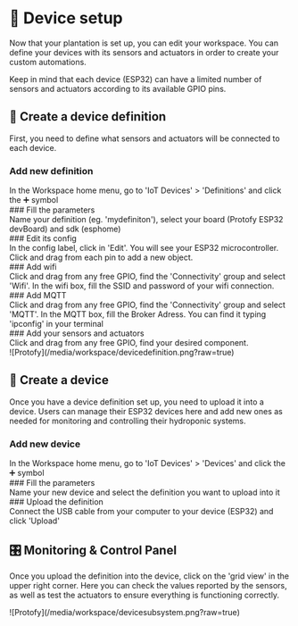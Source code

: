 
# 🤖 Device setup
Now that your plantation is set up, you can edit your workspace.
You can define your devices with its sensors and actuators in order to create your custom automations.

Keep in mind that each device (ESP32) can have a limited number of sensors and actuators according to its available GPIO pins.

## 📖​ ​Create a device definition
First, you need to define what sensors and actuators will be connected to each device.
<Steps>
### Add new definition
<div>
In the Workspace home menu, go to 'IoT Devices' > 'Definitions' and click the ➕​ symbol
</div>
### Fill the parameters
<div>
Name your definition (eg. 'mydefiniton'), select your board (Protofy ESP32 devBoard) and sdk (esphome)
</div>
### Edit its config
<div>
In the config label, click in 'Edit'. You will see your ESP32 microcontroller. Click and drag from each pin to add a new object.
</div>
### Add wifi
<div>
Click and drag from any free GPIO, find the 'Connectivity' group and select 'Wifi'.
In the wifi box, fill the SSID and password of your wifi connection.
</div>
### Add MQTT
<div>
Click and drag from any free GPIO, find the 'Connectivity' group and select 'MQTT'.
In the MQTT box, fill the Broker Adress. You can find it typing 'ipconfig' in your terminal
</div>
### Add your sensors and actuators
<div>
Click and drag from any free GPIO, find your desired component.
</div>
</Steps>
![Protofy](/media/workspace/devicedefinition.png?raw=true)


## ​📲​​ ​Create a device
Once you have a device definition set up, you need to upload it into a device. Users can manage their ESP32 devices here and add new ones as needed for monitoring and controlling their hydroponic systems.
<Steps>
### Add new device
<div>
In the Workspace home menu, go to 'IoT Devices' > 'Devices' and click the ➕​ symbol
</div>
### Fill the parameters
<div>
Name your new device and select the definition you want to upload into it
</div>
### Upload the definition
<div>
Connect the USB cable from your computer to your device (ESP32) and click 'Upload'
</div>
</Steps>

## ​🎛️​​ Monitoring & Control Panel
Once you upload the definition into the device, click on the 'grid view' in the upper right corner. Here you can check the values reported by the sensors, as well as test the actuators to ensure everything is functioning correctly.
<div style={{marginTop: "10px", marginBottom: "50px", width:"500px"}}>
![Protofy](/media/workspace/devicesubsystem.png?raw=true)
</div>
